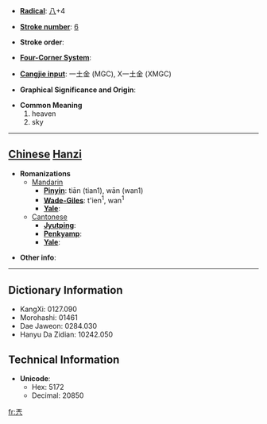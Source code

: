 * '''[[Wiktionary:Chinese radical index| Radical]]''': [[Wiktionary:Chinese radical index 八|八]]+4

* '''[[Wiktionary:Chinese total strokes index|Stroke number]]''': [[Wiktionary:Chinese total strokes index 6|6]]

* '''Stroke order''': 

* '''[[Wiktionary:Chinese four corner index|Four-Corner System]]''': 

* '''[[Wiktionary:Chinese Cangjie index|Cangjie input]]''': 一土金 (MGC), X一土金 (XMGC)

* '''Graphical Significance and Origin''': 

* '''Common Meaning'''
*#heaven
*# sky


----

== [[Chinese]] [[Hanzi]] ==

* '''Romanizations'''
** [[Mandarin]]
*** '''[[Pinyin]]''': tiān (tian1), wān (wan1)
*** '''[[Wade-Giles]]''': t'ien<sup>1</sup>, wan<sup>1</sup>
*** '''[[Yale]]''': 
**[[Cantonese]]
***'''[[Jyutping]]''':
***'''[[Penkyamp]]''': 
***'''[[Yale]]''': 

* '''Other info''': 

----

== Dictionary Information ==

* KangXi: 0127.090
* Morohashi: 01461
* Dae Jaweon: 0284.030
* Hanyu Da Zidian: 10242.050

== Technical Information ==

* '''Unicode''':
** Hex: 5172
** Decimal: 20850

[[fr:兲]]